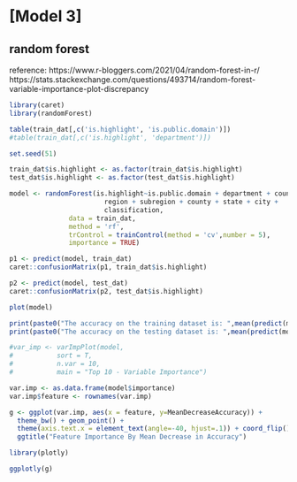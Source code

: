 # [Model 3]


## random forest

reference: https://www.r-bloggers.com/2021/04/random-forest-in-r/
https://stats.stackexchange.com/questions/493714/random-forest-variable-importance-plot-discrepancy


```r
library(caret)
library(randomForest)

table(train_dat[,c('is.highlight', 'is.public.domain')])
#table(train_dat[,c('is.highlight', 'department')])

set.seed(51)

train_dat$is.highlight <- as.factor(train_dat$is.highlight)
test_dat$is.highlight <- as.factor(test_dat$is.highlight)

model <- randomForest(is.highlight~is.public.domain + department + country +
                        region + subregion + county + state + city +
                        classification, 
               data = train_dat, 
               method = 'rf',
               trControl = trainControl(method = 'cv',number = 5), 
               importance = TRUE)

p1 <- predict(model, train_dat)
caret::confusionMatrix(p1, train_dat$is.highlight)

p2 <- predict(model, test_dat)
caret::confusionMatrix(p2, test_dat$is.highlight)

plot(model)

print(paste0("The accuracy on the training dataset is: ",mean(predict(model, train_dat) == train_dat$is.highlight)))
print(paste0("The accuracy on the testing dataset is: ",mean(predict(model, test_dat) == test_dat$is.highlight)))
```



```r
#var_imp <- varImpPlot(model,
#           sort = T,
#           n.var = 10,
#           main = "Top 10 - Variable Importance")

var.imp <- as.data.frame(model$importance)
var.imp$feature <- rownames(var.imp) 

g <- ggplot(var.imp, aes(x = feature, y=MeanDecreaseAccuracy)) + 
  theme_bw() + geom_point() + 
  theme(axis.text.x = element_text(angle=-40, hjust=.1)) + coord_flip() +
  ggtitle("Feature Importance By Mean Decrease in Accuracy")

library(plotly)

ggplotly(g)

```

